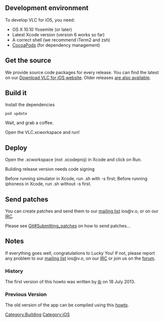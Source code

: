 {{lowercase}}
== Development environment ==

To develop VLC for iOS, you need:
* OS X 10.10 Yosemite (or later)
* Latest Xcode version (version 6 works so far)
* A correct shell (we recommend iTerm2 and zsh)
* [http://cocoapods.org CocoaPods] (for dependency management)

== Get the source ==

We provide source code packages for every release. You can find the latest on our [http://www.videolan.org/vlc/download-ios.html Download VLC for iOS website]. Older releases [http://download.videolan.org/videolan/vlc-iOS/ are also available].

== Build it ==

Install the dependencies
 
 pod update

Wait, and grab a coffee.

Open the VLC.xcworkspace and run!

== Deploy ==

Open the .xcworkspace (not .xcodeproj) in Xcode and click on Run.

Buliding release version needs code signing

Before running simulator in Xcode, run .sh with -s first;
Before running iphoneos in Xcode, run .sh without -s first.

== Send patches ==
You can create patches and send them to our [http://mailman.videolan.org/listinfo/ios mailing list] ios@v.o, or on our [[IRC]].

Please see [[Git#Submitting_patches]] on how to send patches...

== Notes ==
If everything goes well, congratulations to Lucky You! If not, please report any problem to our [http://mailman.videolan.org/listinfo/ios mailing list] ios@v.o, on our [[IRC]] or join us on the [http://forum.videolan.org forum].

=== History ===
The first version of this howto was written by [[User:J-b|jb]] on 18 July 2013.

=== Previous Version ===
The old version of the app can be compiled using this [[MobileVLC|howto]].

[[Category:Building]]
[[Category:iOS]]